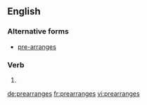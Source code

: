 ==English==

===Alternative forms===
* [[pre-arranges]]

===Verb===
{{head|en|verb form}}

# {{en-third-person singular of|prearrange}}

[[de:prearranges]]
[[fr:prearranges]]
[[vi:prearranges]]